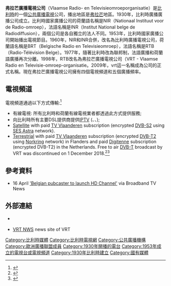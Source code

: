 {{Expand language|en|nl|time=2022-06-07T11:09:43+00:00}}
{{noteTA
|G1=比利時地名
}}
{{Infobox broadcasting network
|network_name = 弗拉芒廣播電視公司<br>Vlaamse Radio- en Televisieomroeporganisatie
|network_logo = [[File:VRT_logo.svg|VRT-logo]]
|country      = [[弗拉芒|弗拉芒]] (包含[[布魯塞爾|布魯塞爾]])
|network_type = 廣播電視及網路
|available    = [[比利时|比利时]]
|owner        = 
|launch_date  = 1930年 (廣播)<br/>1953年 (電視)
|founder      = 
|slogan       = 
|motto        = 
|past_names   = NIR (1930–1960),<br />BRT (1960–1991),<br />BRTN (1991–1998)
|website      = [http://www.vrt.be/en www.vrt.be]
}}
'''弗拉芒廣播電視公司'''（Vlaamse Radio- en Televisieomroeporganisatie）是[[比利時|比利時]]的一個[[公共廣播|公共廣播電視]]公司，播出地區是[[弗拉芒|弗拉芒]]地區。1930年，比利時廣播廣播公司成立。比利時國家廣播公司的荷蘭語名稱是NIR（Nationaal Instituut voor de Radio-omroep），法語名稱是INR（Institut National belge de Radiodiffusion），兩個公司是各自獨立的法人不同。1953年，比利時國家廣播公司開始播出電視節目。1960年，NIR和INR合併，改名為比利時廣播電視公司，荷蘭語名稱是BRT（Belgische Radio en Televisieomroep），法語名稱是RTB（Radio-Télévision Belge）。1977年，隨著比利時改為聯邦制，法語廣播和荷蘭語廣播再次分離。1998年，RTB改名為弗拉芒廣播電視公司（VRT - Vlaamse Radio en Televisie-omroep-organisatie。2009年，vrt這一名稱成為公司的正式名稱。現在弗拉芒廣播電視公司擁有四個電視頻道和五個廣播頻率。

== 電視頻道 ==
電視頻道通過以下方式傳輸:<ref>{{cite web |url=https://www.vrt.be/nl/aanbod/kijk-en-luister/televisie-kijken/ |title=Televisie kijken |publisher=VRT |language=nl |trans-title=Watch TV |access-date=2022-01-29 |archive-date=2022-01-29 |archive-url=https://web.archive.org/web/20220129081411/https://www.vrt.be/nl/aanbod/kijk-en-luister/televisie-kijken/ }}</ref>
* 有線電視: 所有比利時和荷蘭有線電視業者都透過此方式提供服務;
* 向比利時所有主要DSL提供商提供[[IPTV|IPTV]] ({{link-en|Proximus|Proximus}}、{{link-en|Orange比利時|Orange Belgium|Orange}}、{{link-en|Scarlet|Scarlet (company)}});
* [[Satellite_television|Satellite]] with paid [[TV_Vlaanderen|TV Vlaanderen]] subscription (encrypted [[DVB-S2|DVB-S2]] using [[SES_Astra|SES Astra]] network).
* [[Terrestrial_television|Terrestrial]] with paid [[TV_Vlaanderen|TV Vlaanderen]] subscription (encrypted [[DVB-T2|DVB-T2]] using [[Norkring|Norkring]] network) in Flanders and paid [[Digitenne|Digitenne]] subscription (encrypted DVB-T2) in the Netherlands. Free to air [[DVB-T|DVB-T]] broadcast by VRT was discontinued on 1 December 2018.<ref>{{Cite web|url=https://www.vrt.be/vrtnws/nl/2018/05/17/vrt-stopt-eind-dit-jaar-met-uitzenden-via-dvb-t/|title=VRT News, May 17 2018|website=VRT News|date=17 May 2018|access-date=2022-01-29|archive-date=2022-02-03|archive-url=https://web.archive.org/web/20220203203057/https://www.vrt.be/vrtnws/nl/2018/05/17/vrt-stopt-eind-dit-jaar-met-uitzenden-via-dvb-t/}}</ref><ref>{{cite web |url=https://www.totaaltv.nl/nieuws/vrt-blijft-via-de-ether-uitzenden/ |title=VRT blijft via de ether uitzenden |date=7 July 2018 |website=Totaal TV |language=nl |trans-title=VRT to keep broadcasting via ether |access-date=2022-01-29 |archive-date=2022-01-29 |archive-url=https://web.archive.org/web/20220129082314/https://www.totaaltv.nl/nieuws/vrt-blijft-via-de-ether-uitzenden/ }}</ref>

== 參考資料 ==
{{Reflist}}
* 16 April [http://www.broadbandtvnews.com/?p=4472 'Belgian pubcaster to launch HD Channel'] {{Wayback|url=http://www.broadbandtvnews.com/?p=4472 |date=20080912153233 }} via Broadband TV News

== 外部連結 ==
{{Commons category inline}}
* {{Official website|www.vrt.be}} {{in lang|nl}}
* [https://www.vrt.be/vrtnws/nl/ VRT NWS] {{Wayback|url=https://www.vrt.be/vrtnws/nl/ |date=20071207112427 }}{{in lang|nl}} news site of VRT

{{歐洲廣播聯盟成員}}
{{Authority control}}
{{coord|50|51|10|N|4|24|06|E|type:landmark|display=title}}


[[Category:比利時媒體|Category:比利時媒體]]
[[Category:比利時電視網|Category:比利時電視網]]
[[Category:公共廣播機構|Category:公共廣播機構]]
[[Category:歐洲廣播聯盟成員|Category:歐洲廣播聯盟成員]]
[[Category:1930年開播的電台|Category:1930年開播的電台]]
[[Category:1953年成立的電視台或電視頻道|Category:1953年成立的電視台或電視頻道]]
[[Category:1930年比利時建立|Category:1930年比利時建立]]
[[Category:國有媒體|Category:國有媒體]]